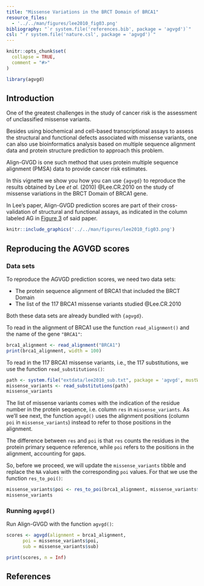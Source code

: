 ```yaml
---
title: "Missense Variations in the BRCT Domain of BRCA1"
resource_files:
  - '../../man/figures/lee2010_fig03.png'
bibliography: "`r system.file('references.bib', package = 'agvgd')`"
csl: "`r system.file('nature.csl', package = 'agvgd')`"
---
```


```r
knitr::opts_chunk$set(
  collapse = TRUE,
  comment = "#>"
)

library(agvgd)
```

## Introduction

One of the greatest challenges in the study of cancer risk is the assessment
of unclassified missense variants.

Besides using biochemical and cell-based transcriptional assays to assess the
structural and functional defects associated with missense variants, one can
also use bioinformatics analysis based on multiple sequence alignment data and
protein structure prediction to approach this problem.

Align-GVGD is one such method that uses protein multiple sequence alignment
(PMSA) data to provide cancer risk estimates.

In this vignette we show you how you can use `{agvgd}` to reproduce the results
obtained by Lee *et al.* (2010) @Lee.CR.2010 on the study of missense variations in the BRCT
Domain of BRCA1 gene.

In Lee's paper, Align-GVGD prediction scores are part of their
cross-validation of structural and functional assays, as indicated in the column
labeled AG in [Figure
3](https://www.ncbi.nlm.nih.gov/pmc/articles/PMC3040717/figure/F3/) of said
paper.

```r
knitr::include_graphics('../../man/figures/lee2010_fig03.png') 
```

## Reproducing the AGVGD scores

### Data sets

To reproduce the AGVGD prediction scores, we need two data
sets:

- The protein sequence alignment of BRCA1 that included the BRCT Domain
- The list of the 117 BRCA1 missense variants studied @Lee.CR.2010

Both these data sets are already bundled with `{agvgd}`.

To read in the alignment of BRCA1 use the function `read_alignment()` and the
name of the gene `"BRCA1"`:

```r
brca1_alignment <- read_alignment("BRCA1")
print(brca1_alignment, width = 100)
```

To read in the 117 BRCA1 missense variants, i.e., the 117 substitutions, we
use the function `read_substitutions()`:

```r
path <- system.file("extdata/lee2010_sub.txt", package = 'agvgd', mustWork = TRUE)
missense_variants <- read_substitutions(path)
missense_variants
```

The list of missense variants comes with the indication of the residue number in
the protein sequence, i.e. column `res` in `missense_variants`. As we'll see
next, the function `agvgd()` uses the alignment positions (column `poi` in
`missense_variants`) instead to refer to those positions in the alignment.

The difference between `res` and `poi` is that `res` counts the residues in the
protein primary sequence reference, while `poi` refers to the positions in the
alignment, accounting for gaps.

So, before we proceed, we will update the `missense_variants` tibble and replace
the `NA` values with the corresponding `poi` values. For that we use the
function `res_to_poi()`:

```r
missense_variants$poi <- res_to_poi(brca1_alignment, missense_variants$res)
missense_variants
```

### Running `agvgd()`

Run Align-GVGD with the function `agvgd()`:

```r
scores <- agvgd(alignment = brca1_alignment,
      poi = missense_variants$poi,
      sub = missense_variants$sub)

print(scores, n = Inf)
```

## References
